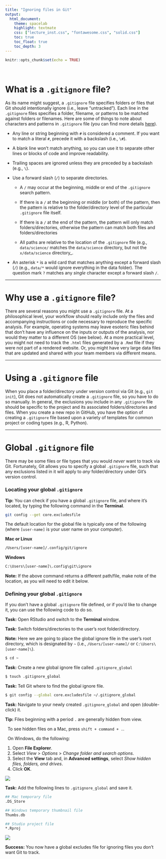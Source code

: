 ```yaml
---
title: "Ignoring files in Git"
output:
  html_document:
    theme: spacelab
    highlight: textmate
    css: ["lecture_inst.css", "fontawesome.css", "solid.css"]
    toc: true
    toc_float: true
    toc_depth: 3
---
```


```r
knitr::opts_chunk$set(echo = TRUE)
```

<br>

# What is a `.gitignore` file?

As its name might suggest, a `.gitignore` file specifies folders or files that Git should intentionally ignore (i.e., leave "untracked"). Each line in the `.gitignore` files specifies a folder, filename, or patterns to be matched against folders or filenames. Here are some of things to note about characters and patterns in `.gitignore` file (you can find more details [here](https://git-scm.com/docs/gitignore)).

* Any line or string beginning with `#` is considered a comment. If you want to match a literal `#`, precede it with a backslash (i.e., `\#`).

* A blank line won't match anything, so you can use it to separate other lines or blocks of code and improve readability.

* Trailing spaces are ignored unless they are preceded by a backslash (e.g., `\  `).

* Use a forward slash (`/`) to separate directories.

    - A `/` may occur at the beginning, middle or end of the `.gitignore` search pattern.

    - If there is a `/` at the beginning or middle (or both) of the pattern, then the pattern is relative to the folder/directory level of the particular `.gitignore` file itself.

    - If there is a `/` at the end of the pattern, the pattern will only match folders/directories, otherwise the pattern can match both files and folders/directories
    
    - All paths are relative to the location of the `.gitignore` file (e.g., `data/science/` matches the `data/science` directory, but not the `x/data/science` directory_.

* An asterisk `*` is a wild card that matches anything except a forward slash (`/`) (e.g., `data/*` would ignore everything in the data folder). The question mark `?` matches any _single_ character except a forward slash `/`.

***

# Why use a `.gitignore` file?

There are several reasons you might use a `.gitignore` file. At a philosophical level, your workflow should really include only the files and accompanying instructions or code necessary to reproduce the specific analysis. For example, operating systems may leave esoteric files behind that don't have any influence on the inputs or outputs of the analysis, nor would they matter to a different OS (see below). At a more practical level, you might not need to track the `.html` files generated by a `.Rmd` file if they were not part of a rendered website. Or, you might have very large data files that are updated and shared with your team members via different means.

***

# Using a `.gitignore` file

When you place a folder/directory under version control via Git (e.g., `git init`), Git does not automatically create a `.gitignore` file, so you have to do so manually. In general, the exclusions you include in any `.gitignore` file should be specific to the project and its associated folders/directories and files. When you create a new repo in GitHub, you have the option of creating a `.gitignore` file based upon a variety of templates for common project or coding types (e.g., R, Python).

***

# Global `.gitignore` file

There may be some files or file types that you would _never_ want to track via Git. Fortunately, Git allows you to specify a global `.gitignore` file, such that any exclusions listed in it will apply to _any_ folder/directory under Git's version control.

### Locating your global `.gitignore`

<div class="boxy boxy-orange boxy-lightbulb">
**Tip:** You can check if you have a global `.gitignore` file, and where it's located, by typing the following command in the **Terminal**.
</div>

```sh
git config --get core.excludesfile
```

The default location for the global file is typically one of the following (where `[user-name]` is your user name on your computer).

**Mac or Linux**

```sh
/Users/[user-name]/.config/git/ignore
```

**Windows**

```sh
C:\Users\[user-name]\.config\git\ignore
```

<div class="boxy boxy-red boxy-exclamation">
**Note:** If the above command returns a different path/file, make note of the location, as you will need to edit it below.
</div>

### Defining your global `.gitignore`

If you don't have a global `.gitignore` file defined, or if you'd like to change it, you can use the following code to do so.

<div class="boxy boxy-blue boxy-clipboard-list">
**Task:** Open RStudio and switch to the **Terminal** window.
</div>

<div class="boxy boxy-blue boxy-clipboard-list">
**Task:** Switch folders/directories to the user's root folder/directory.
</div>

<div class="boxy boxy-red boxy-exclamation">
**Note:** Here we are going to place the global ignore file in the user's root directory, which is designated by `~` (i.e., `/Users/[user-name]/` or `C:\Users\[user-name]\`).
</div>

```sh
$ cd ~
```

<div class="boxy boxy-blue boxy-clipboard-list">
**Task:** Create a new global ignore file called `.gitignore_global`
</div>

```sh
$ touch .gitignore_global
```

<div class="boxy boxy-blue boxy-clipboard-list">
**Task:** Tell Git where to find the global ignore file.
</div>

```sh
$ git config --global core.excludesfile ~/.gitignore_global
```

<div class="boxy boxy-blue boxy-clipboard-list">
**Task:** Navigate to your newly created `.gitignore_global` and open (double-click) it.
</div>

<div class="boxy boxy-orange boxy-lightbulb">
**Tip:** Files beginning with a period `.` are generally hidden from view. <br>

&nbsp; To see hidden files on a Mac, press `shift + command + .`. <br>

&nbsp; On Windows, do the following:
<ol>
  <li>Open **File Explorer**.</li>
  <li>Select _View_ > _Options_ > _Change folder and search options_.</li>
  <li>Select the **View** tab and, in **Advanced settings**, select _Show hidden files, folders, and drives_.</li>
  <li>Click **OK**.</li>
</ol>
</div>

![](images/global_gitignore_location.png)

<div class="boxy boxy-blue boxy-clipboard-list">
**Task:** Add the following lines to `.gitignore_global` and save it.
</div>

```sh
## Mac temporary file
.DS_Store

## Windows temporary thumbnail file
Thumbs.db

## Studio project file
*.Rproj
```

![](images/gitignore_global_edit.png)

<div class="boxy boxy-success boxy-check">
**Success:** You now have a global excludes file for ignoring files you don't want Git to track.
</div>



